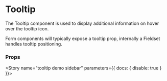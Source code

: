 
<Meta title="Components|Tooltip" component={Tooltip} />

# Tooltip

The Tooltip component is used to display additional information on hover over the tooltip icon.

Form components will typically expose a tooltip prop, internally a Fieldset handles
tooltip positioning.

<Preview>
  <Story name="tooltip">
    <Tooltip title="tooltip title" body="tooltip body" />
  </Story>
</Preview>

### Props
<Props of={Tooltip} />

<Story name="tooltip demo sidebar" parameters={{ docs: { disable: true } }}>
  <TooltipFilters />
</Story>

